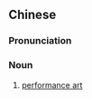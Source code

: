 {{also|行为艺术}}
==Chinese==
{{zh-forms|s=行为艺术|type=22}}

===Pronunciation===
{{zh-pron
|m=xíngwéi yìshù
|c=hang4 wai4 ngai6 seot6
|cat=n
}}

===Noun===
{{zh-noun}}

# [[performance art]]